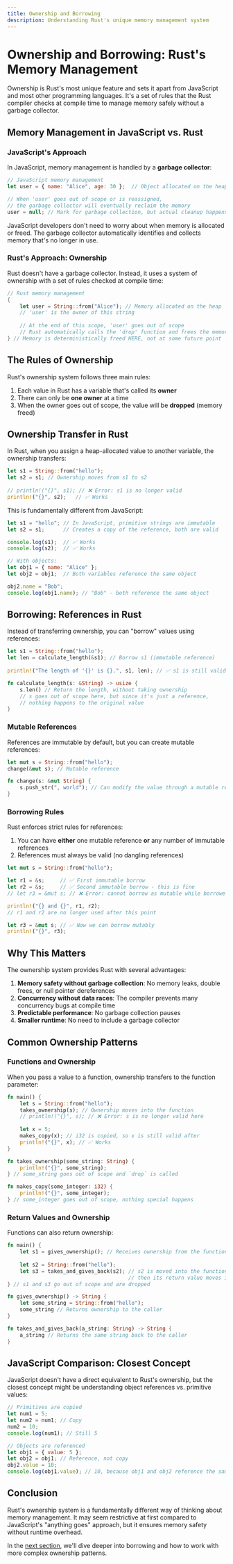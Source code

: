 ```yaml
---
title: Ownership and Borrowing
description: Understanding Rust's unique memory management system
---
```


# Ownership and Borrowing: Rust's Memory Management

Ownership is Rust's most unique feature and sets it apart from JavaScript and most other programming languages. It's a set of rules that the Rust compiler checks at compile time to manage memory safely without a garbage collector.

## Memory Management in JavaScript vs. Rust

### JavaScript's Approach

In JavaScript, memory management is handled by a **garbage collector**:

```javascript
// JavaScript memory management
let user = { name: "Alice", age: 30 };  // Object allocated on the heap

// When 'user' goes out of scope or is reassigned,
// the garbage collector will eventually reclaim the memory
user = null; // Mark for garbage collection, but actual cleanup happens later
```

JavaScript developers don't need to worry about when memory is allocated or freed. The garbage collector automatically identifies and collects memory that's no longer in use.

### Rust's Approach: Ownership

Rust doesn't have a garbage collector. Instead, it uses a system of ownership with a set of rules checked at compile time:

```rust
// Rust memory management
{
    let user = String::from("Alice"); // Memory allocated on the heap
    // 'user' is the owner of this string
    
    // At the end of this scope, 'user' goes out of scope
    // Rust automatically calls the 'drop' function and frees the memory
} // Memory is deterministically freed HERE, not at some future point
```

## The Rules of Ownership

Rust's ownership system follows three main rules:

1. Each value in Rust has a variable that's called its **owner**
2. There can only be **one owner** at a time
3. When the owner goes out of scope, the value will be **dropped** (memory freed)

## Ownership Transfer in Rust

In Rust, when you assign a heap-allocated value to another variable, the ownership transfers:

```rust
let s1 = String::from("hello");
let s2 = s1; // Ownership moves from s1 to s2
              
// println!("{}", s1); // ❌ Error: s1 is no longer valid
println!("{}", s2);   // ✅ Works
```

This is fundamentally different from JavaScript:

```javascript
let s1 = "hello"; // In JavaScript, primitive strings are immutable
let s2 = s1;      // Creates a copy of the reference, both are valid

console.log(s1);  // ✅ Works
console.log(s2);  // ✅ Works

// With objects:
let obj1 = { name: "Alice" };
let obj2 = obj1;  // Both variables reference the same object

obj2.name = "Bob";
console.log(obj1.name); // "Bob" - both reference the same object
```

## Borrowing: References in Rust

Instead of transferring ownership, you can "borrow" values using references:

```rust
let s1 = String::from("hello");
let len = calculate_length(&s1); // Borrow s1 (immutable reference)
                                 
println!("The length of '{}' is {}.", s1, len); // ✅ s1 is still valid

fn calculate_length(s: &String) -> usize {
    s.len() // Return the length, without taking ownership
    // s goes out of scope here, but since it's just a reference,
    // nothing happens to the original value
}
```

### Mutable References

References are immutable by default, but you can create mutable references:

```rust
let mut s = String::from("hello");
change(&mut s); // Mutable reference

fn change(s: &mut String) {
    s.push_str(", world"); // Can modify the value through a mutable reference
}
```

### Borrowing Rules

Rust enforces strict rules for references:

1. You can have **either** one mutable reference **or** any number of immutable references
2. References must always be valid (no dangling references)

```rust
let mut s = String::from("hello");

let r1 = &s;     // ✅ First immutable borrow
let r2 = &s;     // ✅ Second immutable borrow - this is fine
// let r3 = &mut s; // ❌ Error: cannot borrow as mutable while borrowed as immutable

println!("{} and {}", r1, r2);
// r1 and r2 are no longer used after this point

let r3 = &mut s; // ✅ Now we can borrow mutably
println!("{}", r3);
```

## Why This Matters

The ownership system provides Rust with several advantages:

1. **Memory safety without garbage collection**: No memory leaks, double frees, or null pointer dereferences
2. **Concurrency without data races**: The compiler prevents many concurrency bugs at compile time
3. **Predictable performance**: No garbage collection pauses
4. **Smaller runtime**: No need to include a garbage collector

## Common Ownership Patterns

### Functions and Ownership

When you pass a value to a function, ownership transfers to the function parameter:

```rust
fn main() {
    let s = String::from("hello");
    takes_ownership(s); // Ownership moves into the function
    // println!("{}", s); // ❌ Error: s is no longer valid here
    
    let x = 5;
    makes_copy(x); // i32 is copied, so x is still valid after
    println!("{}", x); // ✅ Works
}

fn takes_ownership(some_string: String) {
    println!("{}", some_string);
} // some_string goes out of scope and `drop` is called

fn makes_copy(some_integer: i32) {
    println!("{}", some_integer);
} // some_integer goes out of scope, nothing special happens
```

### Return Values and Ownership

Functions can also return ownership:

```rust
fn main() {
    let s1 = gives_ownership(); // Receives ownership from the function
    
    let s2 = String::from("hello");
    let s3 = takes_and_gives_back(s2); // s2 is moved into the function,
                                       // then its return value moves into s3
} // s1 and s3 go out of scope and are dropped

fn gives_ownership() -> String {
    let some_string = String::from("hello");
    some_string // Returns ownership to the caller
}

fn takes_and_gives_back(a_string: String) -> String {
    a_string // Returns the same string back to the caller
}
```

## JavaScript Comparison: Closest Concept

JavaScript doesn't have a direct equivalent to Rust's ownership, but the closest concept might be understanding object references vs. primitive values:

```javascript
// Primitives are copied
let num1 = 5;
let num2 = num1; // Copy
num2 = 10;
console.log(num1); // Still 5

// Objects are referenced
let obj1 = { value: 5 };
let obj2 = obj1; // Reference, not copy
obj2.value = 10;
console.log(obj1.value); // 10, because obj1 and obj2 reference the same object
```

## Conclusion

Rust's ownership system is a fundamentally different way of thinking about memory management. It may seem restrictive at first compared to JavaScript's "anything goes" approach, but it ensures memory safety without runtime overhead.

In the [next section](/en/ownership-borrowing/borrowing-in-depth/), we'll dive deeper into borrowing and how to work with more complex ownership patterns. 